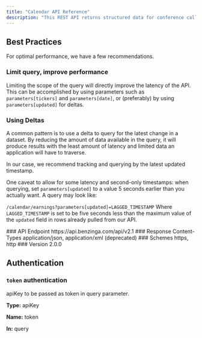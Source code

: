 ```yaml
---
title: "Calendar API Reference"
description: "This REST API returns structured data for conference calls, dividends, earnings (and future earnings dates), economics, pharmaceutical announcements, guidance, IPOs, secondary offerings, ratings, M&A activity, and splits."
---
```

## Best Practices

For optimal performance, we have a few recommendations.

### Limit query, improve performance 

Limiting the scope of the query will directly improve the latency of the API. This can be accomplished by using parameters such as `parameters[tickers]` and `parameters[date]`, or (preferably) by using `parameters[updated]` for deltas.

### Using Deltas
A common pattern is to use a delta to query for the latest change in a dataset. By reducing the amount of data available in the query, it will produce results with the least amount of latency and limited data an application will have to traverse.

In our case, we recommend tracking and querying by the latest updated timestamp.

One caveat to allow for some latency and second-only timestamps: when querying, set `parameters[updated]` to a value 5 seconds earlier than you actually want. A query may look like:

`/calendar/earnings?parameters[updated]=LAGGED_TIMESTAMP` Where `LAGGED_TIMESTAMP` is set to be five seconds less than the maximum value of the `updated` field in rows already pulled from our API.


<Info>
### API Endpoint
https://api.benzinga.com/api/v2.1
### Response Content-Types
application/json, application/xml (deprecated)
### Schemes
https, http
### Version 
2.0.0
</Info>

## Authentication 

### `token` authentication
apiKey to be passed as token in query parameter.

**Type:** apiKey

**Name:** token

**In:** query

